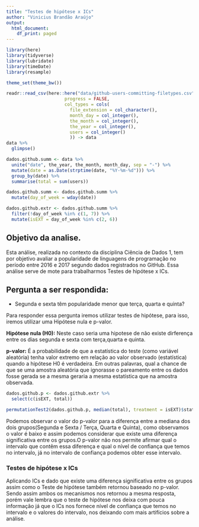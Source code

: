 ```yaml
---
title: "Testes de hipótese x ICs"
author: "Vinicius Brandão Araújo"
output:
  html_document:
    df_print: paged
---
```



```r
library(here)
library(tidyverse)
library(lubridate)
library(timeDate)
library(resample)

theme_set(theme_bw())
```

```r
readr::read_csv(here::here("data/github-users-committing-filetypes.csv"),
                      progress = FALSE,
                      col_types = cols(
                        file_extension = col_character(),
                        month_day = col_integer(),
                        the_month = col_integer(),
                        the_year = col_integer(),
                        users = col_integer()
                        )) -> data
data %>% 
  glimpse()
```


```r
dados.github.summ <- data %>%
  unite("date", the_year, the_month, month_day, sep = "-") %>%
  mutate(date = as.Date(strptime(date, "%Y-%m-%d"))) %>%
  group_by(date) %>%
  summarise(total = sum(users))
```


```r
dados.github.summ <- dados.github.summ %>%
  mutate(day_of_week = wday(date))

dados.github.extr <- dados.github.summ %>%
  filter(!day_of_week %in% c(1, 7)) %>%
  mutate(isEXT = day_of_week %in% c(2, 6))
```


## Objetivo da analise.
Esta análise, realizada no contexto da disciplina Ciência de Dados 1, tem por objetivo avaliar a popularidade de linguagens de programação no período entre 2016 e 2017 segundo dados registrados no GitHub. Essa análise serve de mote para trabalharmos Testes de hipótese x ICs.

## Pergunta a ser respondida:
* Segunda e sexta têm popularidade menor que terça, quarta e quinta?

Para responder essa pergunta iremos utilizar testes de hipótese, para isso, iremos utilizar uma Hipótese nula e p-valor.

**Hipótese nula (H0):** Neste caso seria uma hipotese de não existe dirferença entre os dias segunda e sexta com terça,quarta e quinta.

**p-valor:** É a probabilidade de que a estatística do teste (como variável aleatória) tenha valor extremo em relação ao valor observado (estatística) quando a hipótese H0 é verdadeira. Em outras palavras, qual a chance de que se uma amostra aleatória que ignorasse o pareamento entre os dados fosse gerada se a mesma geraria a mesma estatística que na amostra observada. 

```r
dados.github.p <- dados.github.extr %>%
  select(c(isEXT, total))
```

```r
permutationTest2(dados.github.p, median(total), treatment = isEXT)$stats %>% t()
```
Podemos observar o valor do p-valor para a diferença entre a mediana dos dois grupos(Segunda e Sexta / Terça, Quarta e Quinta), como observamos o valor é baixo e assim podemos considerar que existe uma diferença significativa entre os grupos.O p-valor não nos permite afirmar qual o intervalo que contêm essa diferença e qual o nível de confiança que temos no intervalo, já no intervalo de confiança podemos obter esse intervalo.


### Testes de hipótese x ICs
Aplicando ICs e dado que existe uma diferença significativa entre os grupos assim como o Teste de hipótese também retornou baseado no p-valor. Sendo assim ambos os mecanismos nos retornou a mesma resposta, porém vale lembra que o teste de hipótese nos deixa com pouca informação já que o ICs nos fornece nível de confiança que temos no intervalo e o valores do intervalo, nos deixando com mais artifícios sobre a análise.






